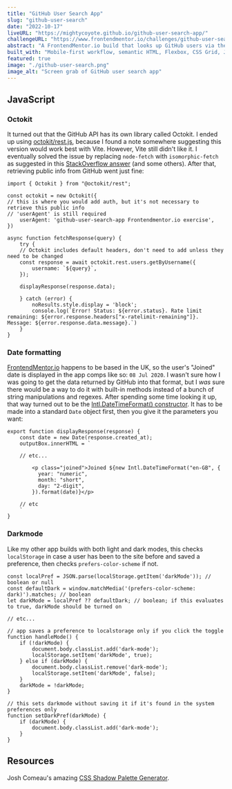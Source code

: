 ```yaml
---
title: "GitHub User Search App"
slug: "github-user-search"
date: "2022-10-17"
liveURL: "https://mightycoyote.github.io/github-user-search-app/"
challengeURL: "https://www.frontendmentor.io/challenges/github-user-search-app-Q09YOgaH6"
abstract: "A FrontendMentor.io build that looks up GitHub users via the API, and includes light and dark modes. Mine runs on vanilla JS and Vite."
built_with: "Mobile-first workflow, semantic HTML, Flexbox, CSS Grid, JavaScript, Vite, Octokit API, localStorage, CSS Shadow Palette Generator"
featured: true
image: "./github-user-search.png"
image_alt: "Screen grab of GitHub user search app"
---
```


## JavaScript

### Octokit

It turned out that the GitHub API has its own library called Octokit. I ended up using [octokit/rest.js](https://octokit.github.io/rest.js/v18#usage), because I found a note somewhere suggesting this version would work best with Vite. However, Vite still didn't like it. I eventually solved the issue by replacing `node-fetch` with `isomorphic-fetch` as suggested in this [StackOverflow answer](https://stackoverflow.com/questions/73095592/octokit-js-not-working-with-vite-module-externalized-and-cannot-be-accessed-in/73095593#73095593) (and some others). After that, retrieving public info from GitHub went just fine:

```JS
import { Octokit } from "@octokit/rest";

const octokit = new Octokit({
// this is where you would add auth, but it's not necessary to retrieve this public info
// 'userAgent' is still required
    userAgent: 'github-user-search-app Frontendmentor.io exercise',
})

async function fetchResponse(query) {
    try {
    // Octokit includes default headers, don't need to add unless they need to be changed
    const response = await octokit.rest.users.getByUsername({
        username: `${query}`,
    });

    displayResponse(response.data);

    } catch (error) {
        noResults.style.display = 'block';
        console.log(`Error! Status: ${error.status}. Rate limit remaining: ${error.response.headers["x-ratelimit-remaining"]}. Message: ${error.response.data.message}.`)
    }
}
```

### Date formatting

[FrontendMentor.io](https://frontendmentor.io) happens to be based in the UK, so the user's "Joined" date is displayed in the app comps like so: `08 Jul 2020`. I wasn't sure how I was going to get the data returned by GitHub into that format, but I _was_ sure there would be a way to do it with built-in methods instead of a bunch of string manipulations and regexes. After spending some time looking it up, that way turned out to be the [Intl.DateTimeFormat() constructor](https://developer.mozilla.org/en-US/docs/Web/JavaScript/Reference/Global_Objects/Intl/DateTimeFormat/DateTimeFormat). It has to be made into a standard `Date` object first, then you give it the parameters you want:

```JS
export function displayResponse(response) {
    const date = new Date(response.created_at);
    outputBox.innerHTML = `

    // etc...

        <p class="joined">Joined ${new Intl.DateTimeFormat("en-GB", {
          year: "numeric",
          month: "short",
          day: "2-digit",
        }).format(date)}</p>

    // etc
    `
}
```

### Darkmode

Like my other app builds with both light and dark modes, this checks `localStorage` in case a user has been to the site before and saved a preference, then checks `prefers-color-scheme` if not.

```JS
const localPref = JSON.parse(localStorage.getItem('darkMode')); // boolean or null
const defaultDark = window.matchMedia('(prefers-color-scheme: dark)').matches; // boolean
let darkMode = localPref ?? defaultDark; // boolean; if this evaluates to true, darkMode should be turned on

// etc...

// app saves a preference to localstorage only if you click the toggle
function handleMode() {
    if (!darkMode) {
        document.body.classList.add('dark-mode');
        localStorage.setItem('darkMode', true);
    } else if (darkMode) {
        document.body.classList.remove('dark-mode');
        localStorage.setItem('darkMode', false);
    }
    darkMode = !darkMode;
}

// this sets darkmode without saving it if it's found in the system preferences only
function setDarkPref(darkMode) {
    if (darkMode) {
        document.body.classList.add('dark-mode');
    } 
}
```


## Resources

Josh Comeau's amazing [CSS Shadow Palette Generator](https://www.joshwcomeau.com/shadow-palette/).